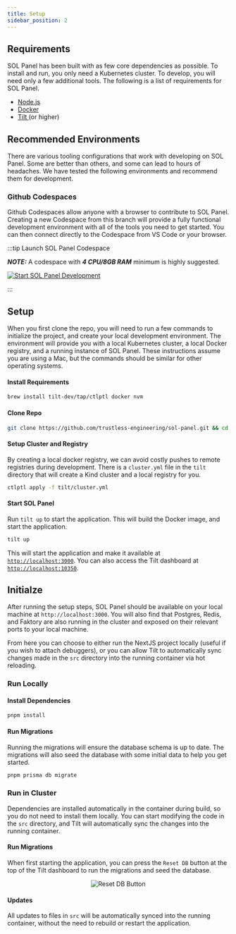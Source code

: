 ```yaml
---
title: Setup
sidebar_position: 2
---
```



## Requirements

SOL Panel has been built with as few core dependencies as possible.
To install and run, you only need a Kubernetes cluster.
To develop, you will need only a few additional tools.
The following is a list of requirements for SOL Panel.

- [Node.js <RequiredVersion component="node" />](https://nodejs.org/en/)
- [Docker](https://www.docker.com/)
- [Tilt <RequiredVersion component="tilt" />](https://tilt.dev) (or higher)

## Recommended Environments

There are various tooling configurations that work with developing on SOL Panel.
Some are better than others, and some can lead to hours of headaches.
We have tested the following environments and recommend them for development.

### Github Codespaces

Github Codespaces allow anyone with a browser to contribute to SOL Panel.
Creating a new Codespace from this branch will provide a fully functional development environment with all of the tools you need to get started.
You can then connect directly to the Codespace from VS Code or your browser.

:::tip Launch SOL Panel Codespace

**_NOTE:_** A codespace with **_4 CPU/8GB RAM_** minimum is highly suggested.

[![Start SOL Panel Development](https://github.com/codespaces/badge.svg)](https://codespaces.new/trustless-engineering/sol-panel?quickstart=1)

:::

## Setup

When you first clone the repo, you will need to run a few commands to initialize the project, and create your local development environment.
The environment will provide you with a local Kubernetes cluster, a local Docker registry, and a running instance of SOL Panel.
These instructions assume you are using a Mac, but the commands should be similar for other operating systems.

#### Install Requirements

```bash
brew install tilt-dev/tap/ctlptl docker nvm
```

#### Clone Repo

```bash
git clone https://github.com/trustless-engineering/sol-panel.git && cd sol-panel
```

#### Setup Cluster and Registry

By creating a local docker registry, we can avoid costly pushes to remote registries during development. There is a `cluster.yml` file in the `tilt` directory that will create a Kind cluster and a local registry for you.

```bash
ctlptl apply -f tilt/cluster.yml
```

#### Start SOL Panel

Run `tilt up` to start the application. This will build the Docker image, and start the application.

```bash
tilt up
```

This will start the application and make it available at [`http://localhost:3000`](http://localhost:3000). You can also access the Tilt dashboard at [`http://localhost:10350`](http://localhost:10350).

## Initialze

After running the setup steps, SOL Panel should be available on your local machine at `http://localhost:3000`. You will also find that Postgres, Redis, and Faktory are also running in the cluster and exposed on their relevant ports to your local machine.

From here you can choose to either run the NextJS project locally (useful if you wish to attach debuggers), or you can allow Tilt to automatically sync changes made in the `src` directory into the running container via hot reloading.

### Run Locally

#### Install Dependencies

```bash
pnpm install
```

#### Run Migrations

Running the migrations will ensure the database schema is up to date. The migrations will also seed the database with some initial data to help you get started.

```bash
pnpm prisma db migrate
```

### Run in Cluster

Dependencies are installed automatically in the container during build, so you do not need to install them locally.
You can start modifying the code in the `src` directory, and Tilt will automatically sync the changes into the running container.

#### Run Migrations

When first starting the application, you can press the `Reset DB` button at the top of the Tilt dashboard to run the migrations and seed the database.

<center>

![Reset DB Button](assets/resetdb.png)

</center>

#### Updates

All updates to files in `src` will be automatically synced into the running container, without the need to rebuild or restart the application.
